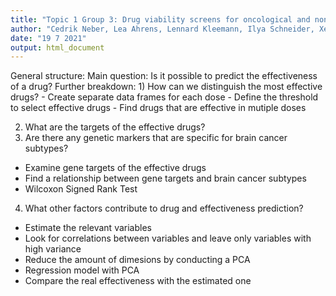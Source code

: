 ```yaml
---
title: "Topic 1 Group 3: Drug viability screens for oncological and non-oncological treatments"
author: "Cedrik Neber, Lea Ahrens, Lennard Kleemann, Ilya Schneider, Xenia Quaas"
date: "19 7 2021"
output: html_document
---
```


General structure:
Main question: Is it possible to predict the effectiveness of a drug?
Further breakdown:
1) How can we distinguish the most effective drugs?
- Create separate data frames for each dose
- Define the threshold to select effective drugs
- Find drugs that are effective in mutiple doses


2) What are the targets of the effective drugs?
3) Are there any genetic markers that are specific for brain cancer subtypes?
- Examine gene targets of the effective drugs
- Find a relationship between gene targets and brain cancer subtypes
- Wilcoxon Signed Rank Test


4) What other factors contribute to drug and effectiveness prediction? 
- Estimate the relevant variables
- Look for correlations between variables and leave only variables with high variance
- Reduce the amount of dimesions by conducting a PCA
- Regression model with PCA
- Compare the real effectiveness with the estimated one 